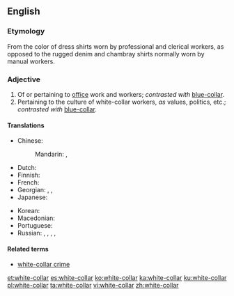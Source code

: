 ==English==

===Etymology===
From the color of dress shirts worn by professional and clerical workers, as opposed to the rugged denim and chambray shirts normally worn by manual workers.

===Adjective===
{{en-adj|head=[[white]]-[[collar]]}}

# Of or pertaining to [[office]] work and workers; ''contrasted with'' [[blue-collar]].
# Pertaining to the culture of white-collar workers, ''as'' values, politics, etc.; ''contrasted with'' [[blue-collar]].

====Translations====
{{trans-top|of or pertaining to office work and workers}}
* Chinese:
*: Mandarin: {{t+|cmn|白領|sc=Hani}}, {{t|cmn|白领|tr=báilǐng|sc=Hani}}
* Dutch: {{t|nl|witteboorden-}}
* Finnish: {{t|fi|valkokaulus-}}
* French: {{t+|fr|col blanc}}
* Georgian: {{t|ka|საოფისე|sc=Geor}}, {{t|ka|საკანცელარიო|sc=Geor}}, {{t|ka|თეთრსაყელოიანი|sc=Geor}}
* Japanese: {{t|ja|ホワイトカラー|tr=howaito karā|sc=Jpan}}
{{trans-mid}}
* Korean: {{t+|ko|화이트칼라|sc=Kore}}
* Macedonian: {{t|mk|канцела́риски}}
* Portuguese: {{t|pt|[[de]]/[[do]] [[colarinho branco]]}}
* Russian: {{t+|ru|канцеля́рский|sc=Cyrl}}, {{t+|ru|конто́рский|sc=Cyrl}}, {{t+|ru|о́фисный|sc=Cyrl}}, {{t+|ru|чистый|alt=«чи́стый»|sc=Cyrl}}, {{t|ru|«[[бе́лый]] [[воротничо́к]]»|m|sc=Cyrl}} {{qualifier|noun}}
{{trans-bottom}}

====Related terms====
* [[white-collar crime]]

[[et:white-collar]]
[[es:white-collar]]
[[ko:white-collar]]
[[ka:white-collar]]
[[ku:white-collar]]
[[pl:white-collar]]
[[ta:white-collar]]
[[vi:white-collar]]
[[zh:white-collar]]